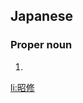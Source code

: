 ==Japanese==
{{ja-kanjitab|あき|のぶ}}

===Proper noun===
{{ja-pos|あきのぶ|proper}}

# {{given name|male|lang=ja|sort=あきのぶ}}

[[li:昭修]]